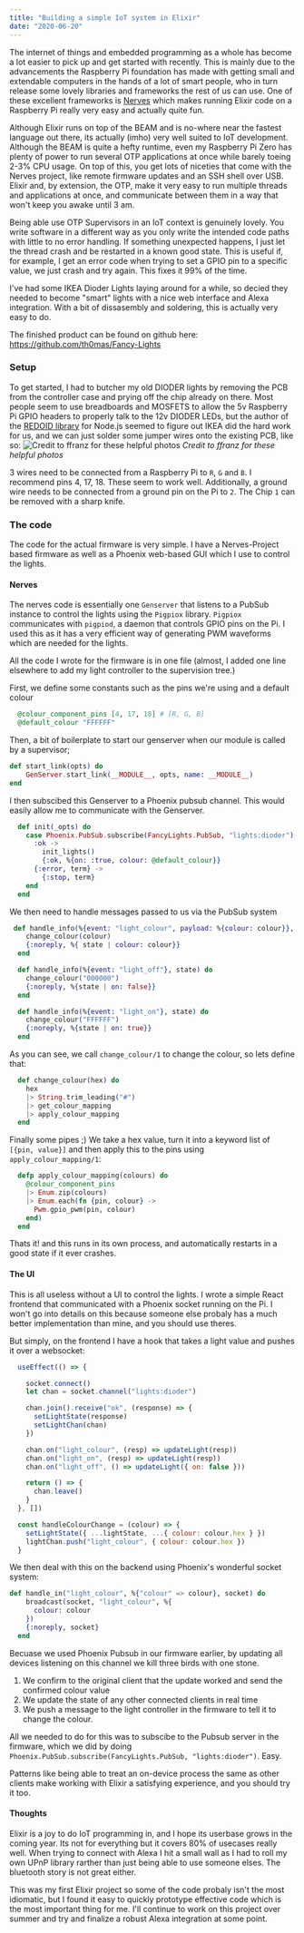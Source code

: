 ```yaml
---
title: "Building a simple IoT system in Elixir"
date: "2020-06-20"
---
```


The internet of things and embedded programming as a whole has become a lot easier to pick up and get started with recently. This is mainly due to the advancements the Raspberry Pi foundation
has made with getting small and extendable computers in the hands of a lot of smart people, who in turn release some lovely libraries and frameworks the rest of us can use. One of these
excellent frameworks is [Nerves](https://www.nerves-project.org/) which makes running Elixir code on a Raspberry Pi really very easy and actually quite fun.

Although Elixir runs on top of the BEAM and is no-where near the fastest language out there, its actually (imho) very well suited to IoT development. Although the BEAM is quite a hefty runtime,
even my Raspberry Pi Zero has plenty of power to run several OTP applications at once while barely toeing 2-3% CPU usage. On top of this, you get lots of niceties that come with the Nerves project,
like remote firmware updates and an SSH shell over USB. Elixir and, by extension, the OTP, make it very easy to run multiple threads and applications at once, and communicate between them in a way
that won't keep you awake until 3 am.

Being able use OTP Supervisors in an IoT context is genuinely lovely. You write software in a different way as you only write the intended code paths with little to no error handling. If something
unexpected happens, I just let the thread crash and be restarted in a known good state. This is useful if, for example, I get an error code when trying to set a GPIO pin to a specific value, we just crash
and try again. This fixes it 99% of the time.

I've had some IKEA Dioder Lights laying around for a while, so decied they needed to become "smart" lights with a nice web interface and Alexa integration. With a bit of dissasembly and soldering,
this is actually very easy to do.

The finished product can be found on github here:
https://github.com/th0mas/Fancy-Lights 

### Setup

To get started, I had to butcher my old DIODER lights by removing the PCB from the controller case and prying off the chip already on there. Most people seem to use breadboards and MOSFETS to allow
the 5v Raspberry Pi GPIO headers to properly talk to the 12v DIODER LEDs, but the author of the [REDOID library](https://github.com/ffraenz/redoid) for Node.js seemed to figure out IKEA did the hard
work for us, and we can just solder some jumper wires onto the existing PCB, like so:
![Credit to ffranz for these helpful photos](./dioder-board.jpg)
*Credit to ffranz for these helpful photos*

3 wires need to be connected from a Raspberry Pi to `R`, `G` and `B`. I recommend pins 4, 17, 18. These seem to work well. Additionally, a ground wire needs to be connected from a ground pin on the Pi
to `2`. The Chip `1` can be removed with a sharp knife.

### The code
The code for the actual firmware is very simple. I have a Nerves-Project based firmware as well as a Phoenix web-based GUI which I use to control the lights.

#### Nerves
The nerves code is essentially one `Genserver` that listens to a PubSub instance to control the lights using the `Pigpiox` library. `Pigpiox` communicates with `pigpiod`, a daemon that controls GPIO
pins on the Pi. I used this as it has a very efficient way of generating PWM waveforms which are needed for the lights.

All the code I wrote for the firmware is in one file (almost, I added one line elsewhere to add my light controller to the supervision tree.)

First, we define some constants such as the pins we're using and a default colour

```elixir
  @colour_component_pins [4, 17, 18] # [R, G, B]
  @default_colour "FFFFFF"

```

Then, a bit of boilerplate to start our genserver when our module is called by a supervisor;
```elixir
def start_link(opts) do
    GenServer.start_link(__MODULE__, opts, name: __MODULE__)
end
```

I then subscibed this Genserver to a Phoenix pubsub channel. This would easily allow me to communicate with the Genserver.
```elixir
  def init(_opts) do
    case Phoenix.PubSub.subscribe(FancyLights.PubSub, "lights:dioder") do
      :ok ->
        init_lights()
        {:ok, %{on: :true, colour: @default_colour}}
      {:error, term} ->
        {:stop, term}
    end
  end
```

We then need to handle messages passed to us via the PubSub system
```elixir
 def handle_info(%{event: "light_colour", payload: %{colour: colour}}, state) do
    change_colour(colour)
    {:noreply, %{ state | colour: colour}}
  end

  def handle_info(%{event: "light_off"}, state) do
    change_colour("000000")
    {:noreply, %{state | on: false}}
  end

  def handle_info(%{event: "light_on"}, state) do
    change_colour("FFFFFF")
    {:noreply, %{state | on: true}}
  end
```

As you can see, we call `change_colour/1` to change the colour, so lets define that:

```elixir
  def change_colour(hex) do
    hex
    |> String.trim_leading("#")
    |> get_colour_mapping
    |> apply_colour_mapping
  end
```
Finally some pipes ;) We take a hex value, turn it into a keyword list of `[{pin, value}]` and then apply this to the pins using `apply_colour_mapping/1`:

```elixir
  defp apply_colour_mapping(colours) do
    @colour_component_pins
    |> Enum.zip(colours)
    |> Enum.each(fn {pin, colour} ->
      Pwm.gpio_pwm(pin, colour)
    end)
  end
```

Thats it! and this runs in its own process, and automatically restarts in a good state if it ever crashes.

#### The UI
This is all useless without a UI to control the lights. I wrote a simple React frontend that communicated with a Phoenix socket running on the Pi. I won't go into details on this because someone else
probaly has a much better implementation than mine, and you should use theres.

But simply, on the frontend I have a hook that takes a light value and pushes it over a websocket:
```js
  useEffect(() => {

    socket.connect()
    let chan = socket.channel("lights:dioder")

    chan.join().receive("ok", (response) => {
      setLightState(response)
      setLightChan(chan)
    })

    chan.on("light_colour", (resp) => updateLight(resp))
    chan.on("light_on", (resp) => updateLight(resp))
    chan.on("light_off", () => updateLight({ on: false }))

    return () => {
      chan.leave()
    }
  }, [])

  const handleColourChange = (colour) => {
    setLightState({ ...lightState, ...{ colour: colour.hex } })
    lightChan.push("light_colour", { colour: colour.hex })
  }
```

We then deal with this on the backend using Phoenix's wonderful socket system:

```elixir
def handle_in("light_colour", %{"colour" => colour}, socket) do
    broadcast(socket, "light_colour", %{
      colour: colour
    })
    {:noreply, socket}
  end
```

Becuase we used Phoenix Pubsub in our firmware earlier, by updating all devices listening on this channel we kill three birds with one stone.
1. We confirm to the original client that the update worked and send the confirmed colour value
2. We update the state of any other connected clients in real time
3. We push a message to the light controller in the firmware to tell it to change the colour.

All we needed to do for this was to subscibe to the Pubsub server in the firmware, which we did by doing ` Phoenix.PubSub.subscribe(FancyLights.PubSub, "lights:dioder")`. Easy.

Patterns like being able to treat an on-device process the same as other clients make working with Elixir a satisfying experience, and you should try it too.


#### Thoughts

Elixir is a joy to do IoT programming in, and I hope its userbase grows in the coming year. Its not for everything but it covers 80% of usecases really well. When trying to connect with Alexa
I hit a small wall as I had to roll my own UPnP library rarther than just being able to use someone elses. The bluetooth story is not great either.

This was my first Elixir project so some of the code probaly isn't the most idiomatic, but I found it easy to quickly prototype effective code which is the most important thing for me. I'll 
continue to work on this project over summer and try and finalize a robust Alexa integration at some point.